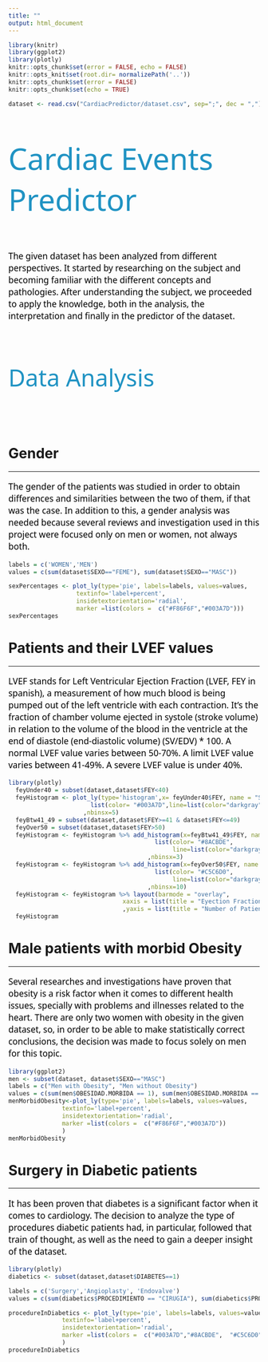 ```yaml
---
title: ""
output: html_document
---
```

```r
library(knitr)
library(ggplot2)
library(plotly)
knitr::opts_chunk$set(error = FALSE, echo = FALSE)
knitr::opts_knit$set(root.dir= normalizePath('..'))
knitr::opts_chunk$set(error = FALSE)
knitr::opts_chunk$set(echo = TRUE)
```
<style>
  .modebar{
        display: none !important;
  }
</style>
```r
dataset <- read.csv("CardiacPredictor/dataset.csv", sep=";", dec = ",")
```



<p style="font-family: Noto Sans, sans-serif; font-size:45pt; font-style:normal; color:#2093C3">
    Cardiac Events Predictor
</p>

<p style="font-family: Noto Sans, sans-serif; font-size:13pt; font-style:normal; color:#000000">
The given dataset has been analyzed from different perspectives. It started by researching on the subject and becoming familiar with the different concepts and pathologies. After understanding the subject, we proceeded to apply the knowledge, both in the analysis, the interpretation and finally in the predictor of the dataset.
</p>
<p><br></p>
<p style="font-family: Noto Sans, sans-serif; font-size:35pt; font-style:normal; color:#2093C3">
    Data Analysis
</p>
<p><br></p>

# Gender
***
<p style="font-family: Noto Sans, sans-serif; font-size:13pt; font-style:normal; color:#000000">
    The gender of the patients was studied in order to obtain differences and similarities between the two of them, if that was the case. In addition to this, a gender analysis was needed because several reviews and investigation used in this project were focused only on men or women, not always both.
</p>

```r

labels = c('WOMEN','MEN')
values = c(sum(dataset$SEXO=="FEME"), sum(dataset$SEXO=="MASC"))

sexPercentages <- plot_ly(type='pie', labels=labels, values=values, 
                   textinfo='label+percent',
                   insidetextorientation='radial',
                   marker =list(colors =  c("#F86F6F","#003A7D")))
sexPercentages
```

# Patients and their LVEF values
***
<p style="font-family: Noto Sans, sans-serif; font-size:13pt; font-style:normal; color:#000000">
LVEF stands for Left Ventricular Ejection Fraction (LVEF, FEY in spanish), a measurement of how much blood is being pumped out of the left ventricle with each contraction. It's the fraction of chamber volume ejected in systole (stroke volume) in relation to the volume of the blood in the ventricle at the end of diastole (end-diastolic volume) (SV/EDV) * 100.
A normal LVEF value varies between 50-70%.
A limit LVEF value varies between 41-49%.
A severe LVEF value is under 40%.
</p>

```r
library(plotly)
  feyUnder40 = subset(dataset,dataset$FEY<40)
  feyHistogram <- plot_ly(type='histogram',x= feyUnder40$FEY, name = "SEVERE", marker = 
                       list(color= "#003A7D",line=list(color="darkgray",width=0.0))
                     ,nbinsx=5)
  feyBtw41_49 = subset(dataset,dataset$FEY>=41 & dataset$FEY<=49)
  feyOver50 = subset(dataset,dataset$FEY>50)
  feyHistogram <- feyHistogram %>% add_histogram(x=feyBtw41_49$FEY, name = "LIMIT", marker = 
                                         list(color= "#8ACBDE",
                                              line=list(color="darkgray",width=0.0))
                                       ,nbinsx=3)
  feyHistogram <- feyHistogram %>% add_histogram(x=feyOver50$FEY, name = "NORMAL", marker = 
                                         list(color= "#C5C6D0",
                                              line=list(color="darkgray",width=0.0))
                                       ,nbinsx=10)
  feyHistogram <- feyHistogram %>% layout(barmode = "overlay", 
                                xaxis = list(title = "Eyection Fraction (%)")
                                ,yaxis = list(title = "Number of Patients"))
  feyHistogram
```

# Male patients with morbid Obesity
*** 
<p style="font-family: Noto Sans, sans-serif; font-size:13pt; font-style:normal; color:#000000">
    Several researches and investigations have proven that obesity is a risk factor when it comes to different health issues, specially with problems and illnesses related to the heart. There are only two women with obesity in the given dataset, so, in order to be able to make statistically correct conclusions, the decision was made to focus solely on men for this topic.
</p>
```r
library(ggplot2)
men <- subset(dataset, dataset$SEXO=="MASC")
labels = c("Men with Obesity", "Men without Obesity")
values = c(sum(men$OBESIDAD.MORBIDA == 1), sum(men$OBESIDAD.MORBIDA == 0))
menMorbidObesity<-plot_ly(type='pie', labels=labels, values=values, 
               textinfo='label+percent',
               insidetextorientation='radial',
               marker =list(colors =  c("#F86F6F","#003A7D"))
               )
menMorbidObesity
```


# Surgery in Diabetic patients
***
<p style="font-family: Noto Sans, sans-serif; font-size:13pt; font-style:normal; color:#000000">
    It has been proven that diabetes is a significant factor when it comes to cardiology. The decision to analyze the type of procedures diabetic patients had, in particular, followed that train of thought, as well as the need to gain a deeper insight of the dataset. 
</p>
```r
library(plotly)
diabetics <- subset(dataset,dataset$DIABETES==1)

labels = c('Surgery','Angioplasty', 'Endovalve')
values = c(sum(diabetics$PROCEDIMIENTO == "CIRUGIA"), sum(diabetics$PROCEDIMIENTO == "ANGIOPLASTIA"),sum(diabetics$PROCEDIMIENTO == "ENDOVALVULA"))

procedureInDiabetics <- plot_ly(type='pie', labels=labels, values=values, 
               textinfo='label+percent',
               insidetextorientation='radial',
               marker =list(colors =  c("#003A7D","#8ACBDE",  "#C5C6D0"))
               )
procedureInDiabetics
```
